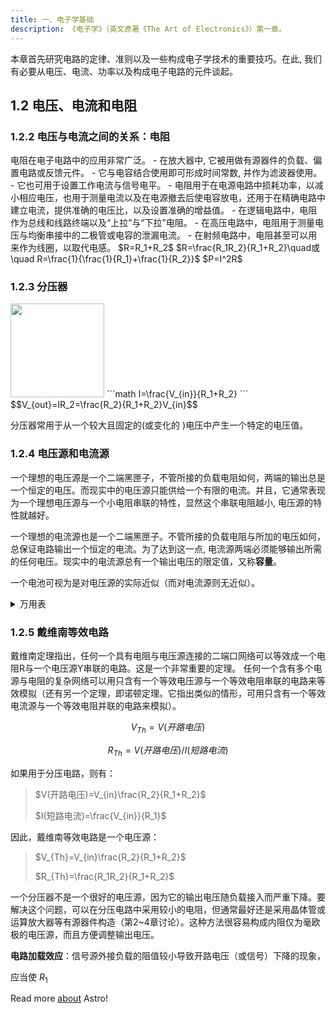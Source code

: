 ```yaml
---
title: 一、电子学基础
description: 《电子学》（英文原著《The Art of Electronics》）第一章。
---
```


本章首先研究电路的定律、准则以及一些构成电子学技术的重要技巧。在此, 我们有必要从电压、电流、功率以及构成电子电路的元件谈起。

## 1.2 电压、电流和电阻

### 1.2.2 电压与电流之间的关系：电阻

<Card title="电阻">
电阻在电子电路中的应用非常广泛。
- 在放大器中, 它被用做有源器件的负载、偏置电路或反馈元件。
- 它与电容结合使用即可形成时间常数, 并作为滤波器使用。
- 它也可用于设置工作电流与信号电平。 
- 电阻用于在电源电路中损耗功率，以减小相应电压，也用于测量电流以及在电源撤去后使电容放电，还用于在精确电路中建立电流，提供准确的电压比，以及设置准确的增益值。
- 在逻辑电路中，电阻作为总线和线路终端以及“上拉”与“下拉”电阻。
- 在高压电路中，电阻用于测量电压与均衡串接中的二极管或电容的泄漏电流。
- 在射频电路中，电阻甚至可以用来作为线圈，以取代电感。
</Card>

<Tabs>
  <TabItem label="电阻串联">
    $R=R_1+R_2$
  </TabItem>
  <TabItem label="电阻并联">
    $R=\frac{R_1R_2}{R_1+R_2}\quad或\quad R=\frac{1}{\frac{1}{R_1}+\frac{1}{R_2}}$
  </TabItem>
  <TabItem label="功率公式">
    $P=I^2R$
  </TabItem>
</Tabs>

### 1.2.3 分压器

<img src="../../../../assets/images/1.png" width="150" style="margin: auto"/>
<Tabs>
  <TabItem label="电流公式">
    ```math
I=\frac{V_{in}}{R_1+R_2}
```
  </TabItem>
  <TabItem label="分压公式">
    $$V_{out}=IR_2=\frac{R_2}{R_1+R_2}V_{in}$$
  </TabItem>
</Tabs>

分压器常用于从一个较大且固定的(或变化的 )电压中产生一个特定的电压值。

### 1.2.4 电压源和电流源

一个理想的电压源是一个二端黑匣子，不管所接的负载电阻如何，两端的输出总是一个恒定的电压。而现实中的电压源只能供给一个有限的电流。并且，它通常表现为一个理想电压源与一个小电阻串联的特性，显然这个串联电阻越小, 电压源的特性就越好。

一个理想的电流源也是一个二端黑匣子。不管所接的负载电阻与所加的电压如何，总保证电路输出一个恒定的电流。为了达到这一点, 电流源两端必须能够输出所需的任何电压。现实中的电流源总有一个输出电压的限定值，又称**容量**。

一个电池可视为是对电压源的实际近似（而对电流源则无近似）。

<details>
<summary>万用表</summary>

通常有较多的仪器用于测量电路中的电压与电流。**示波器**就是最通用的一种。它能让我们看见电路中一个点或多个点随时间变化的电压。**逻辑探测仪**与**逻辑分析仪**则属于数字电路中排除故障的专用仪器。简单的万用表则提供了一种能以较高精度测量电压、电流与电阻的便利途径。然而，万用表的反应速度慢，它不可能替代示波器用于那些要关注电压变化的场合。现在，万用表有两大类型：用移动的指针在常规刻度盘上显示测量结果，或采用数字显示。
</details>

### 1.2.5 戴维南等效电路

戴维南定理指出，任何一个具有电阻与电压源连接的二端口网络可以等效成一个电阻R与一个电压源Y串联的电路。这是一个非常重要的定理。 任何一个含有多个电源与电阻的复杂网络可以用只含有一个等效电压源与一个等效电阻串联的电路来等效模拟（还有另一个定理，即诺顿定理。它指出类似的情形，可用只含有一个等效电流源与一个等效电阻并联的电路来模拟）。

$$V_{Th}=V(开路电压)$$

$$R_{Th}=V(开路电压)/I(短路电流)$$

如果用于分压电路，则有：

> $V(开路电压)=V_{in}\frac{R_2}{R_1+R_2}$
>
> $I(短路电流)=\frac{V_{in}}{R_1}$

因此，戴维南等效电路是一个电压源：

> $V_{Th}=V_{in}\frac{R_2}{R_1+R_2}$
>
> $R_{Th}=\frac{R_1R_2}{R_1+R_2}$

一个分压器不是一个很好的电压源，因为它的输出电压随负载接入而严重下降。要解决这个问题，可以在分压电路中采用较小的电阻，但通常最好还是采用晶体管或运算放大器等有源器件构造（第2~4章讨论）。这种方法很容易构成内阻仅为毫欧极的电压源，而且方便调整输出电压。

**电路加载效应**：信号源外接负载的阻值较小导致开路电压（或信号）下降的现象，

应当使 $R_1$

<p>Read more <a href="../../../guides/example/">about</a> Astro!</p>